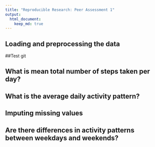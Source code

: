 ```yaml
---
title: "Reproducible Research: Peer Assessment 1"
output: 
  html_document:
    keep_md: true
---
```



## Loading and preprocessing the data

##Test git

## What is mean total number of steps taken per day?



## What is the average daily activity pattern?



## Imputing missing values



## Are there differences in activity patterns between weekdays and weekends?
